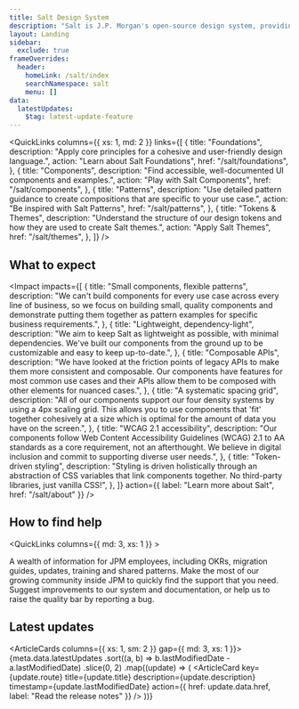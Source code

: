```yaml
---
title: Salt Design System
description: "Salt is J.P. Morgan's open-source design system, providing accessible components and extensive design resources to create exceptional digital experiences across lines of business."
layout: Landing
sidebar:
  exclude: true
frameOverrides:
  header:
    homeLink: /salt/index
    searchNamespace: salt
    menu: []
data:
  latestUpdates:
    $tag: latest-update-feature
---
```


<QuickLinks
  columns={{ xs: 1, md: 2 }}
  links={[
    {
      title: "Foundations",
      description:
        "Apply core principles for a cohesive and user-friendly design language.",
      action: "Learn about Salt Foundations",
      href: "/salt/foundations",
    },
    {
      title: "Components",
      description:
        "Find accessible, well-documented UI components and examples.",
      action: "Play with Salt Components",
      href: "/salt/components",
    },
    {
      title: "Patterns",
      description:
        "Use detailed pattern guidance to create compositions that are specific to your use case.",
      action: "Be inspired with Salt Patterns",
      href: "/salt/patterns",
    },
    {
      title: "Tokens & Themes",
      description:
        "Understand the structure of our design tokens and how they are used to create Salt themes.",
      action: "Apply Salt Themes",
      href: "/salt/themes",
    },
  ]}
/>

## What to expect

<Impact
  impacts={[
    {
      title: "Small components, flexible patterns",
      description:
        "We can't build components for every use case across every line of business, so we focus on building small, quality components and demonstrate putting them together as pattern examples for specific business requirements.",
    },
    {
      title: "Lightweight, dependency-light",
      description:
        "We aim to keep Salt as lightweight as possible, with minimal dependencies. We've built our components from the ground up to be customizable and easy to keep up-to-date.",
    },
    {
      title: "Composable APIs",
      description:
        "We have looked at the friction points of legacy APIs to make them more consistent and composable. Our components have features for most common use cases and their APIs allow them to be composed with other elements for nuanced cases.",
    },
    {
      title: "A systematic spacing grid",
      description:
        "All of our components support our four density systems by using a 4px scaling grid. This allows you to use components that 'fit' together cohesively at a size which is optimal for the amount of data you have on the screen.",
    },
    {
      title: "WCAG 2.1 accessibility",
      description:
        "Our components follow Web Content Accessibility Guidelines (WCAG) 2.1 to AA standards as a core requirement, not an afterthought. We believe in digital inclusion and commit to supporting diverse user needs.",
    },
    {
      title: "Token-driven styling",
      description:
        "Styling is driven holistically through an abstraction of CSS variables that link components together. No third-party libraries, just vanilla CSS!",
    },
  ]}
  action={{ label: "Learn more about Salt", href: "/salt/about" }}
/>

## How to find help

<QuickLinks columns={{ md: 3, xs: 1 }} >
    
  <QuickLink title="J.P. Morgan internal resources" action="Visit Salt's internal site" href="https://go/salt-ds">
    A wealth of information for JPM employees, including OKRs, migration guides, updates, training and shared patterns.
  </QuickLink>
    
  <QuickLink title="J.P. Morgan contributor" action="Get help from the team and community" href="https://go/salt-ds-support">
      Make the most of our growing community inside JPM to quickly find the support that you need.
  </QuickLink>
    
  <QuickLink title="External contributor" action="Access Open Source support" href="/salt/support-and-contributions/index">
     Suggest improvements to our system and documentation, or help us to raise the quality bar by reporting a bug.
  </QuickLink>

</QuickLinks>

## Latest updates

<ArticleCards columns={{ xs: 1, sm: 2 }} gap={{ md: 3, xs: 1 }}>
  {meta.data.latestUpdates
    .sort((a, b) => b.lastModifiedDate - a.lastModifiedDate)
    .slice(0, 2)
    .map((update) => (
      <ArticleCard
        key={update.route}
        title={update.title}
        description={update.description}
        timestamp={update.lastModifiedDate}
        action={{ href: update.data.href, label: "Read the release notes" }}
      />
    ))}
</ArticleCards>
